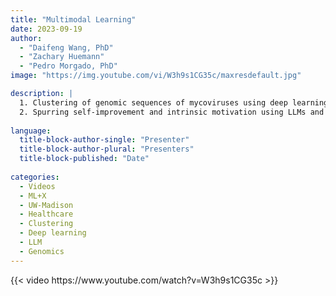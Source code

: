 ```yaml
---
title: "Multimodal Learning"
date: 2023-09-19
author: 
  - "Daifeng Wang, PhD"
  - "Zachary Huemann"
  - "Pedro Morgado, PhD"
image: "https://img.youtube.com/vi/W3h9s1CG35c/maxresdefault.jpg"

description: |
  1. Clustering of genomic sequences of mycoviruses using deep learning<br>
  2. Spurring self-improvement and intrinsic motivation using LLMs and reinforcement learning
  
language: 
  title-block-author-single: "Presenter"
  title-block-author-plural: "Presenters"
  title-block-published: "Date"
  
categories:
  - Videos
  - ML+X
  - UW-Madison
  - Healthcare
  - Clustering
  - Deep learning
  - LLM
  - Genomics
---
```


{{< video https://www.youtube.com/watch?v=W3h9s1CG35c >}}
